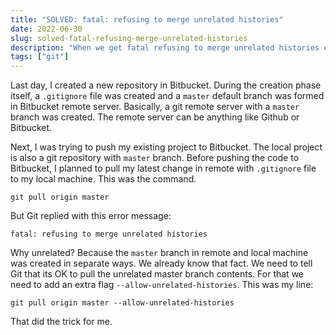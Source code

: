 ```yaml
---
title: "SOLVED: fatal: refusing to merge unrelated histories"
date: 2022-06-30
slug: solved-fatal-refusing-merge-unrelated-histories
description: "When we get fatal refusing to merge unrelated histories error in Git, we can solve it using --allow-unrelated-histories flag"
tags: ["git"]
---
```


Last day, I created a new repository in Bitbucket. During the creation phase itself, a `.gitignore` file was created and a `master` default branch was formed in Bitbucket remote server. Basically, a git remote server with a `master` branch was created. The remote server can be anything like Github or Bitbucket.

Next, I was trying to push my existing project to Bitbucket. The local project is also a git repository with `master` branch. Before pushing the code to Bitbucket, I planned to pull my latest change in remote with `.gitignore` file to my local machine. This was the command.

```
git pull origin master
```

But Git replied with this error message:

```
fatal: refusing to merge unrelated histories
```

Why unrelated? Because the `master` branch in remote and local machine was created in separate ways. We already know that fact. We need to tell Git that its OK to pull the unrelated master branch contents. For that we need to add an extra flag `--allow-unrelated-histories`. This was my line:

```
git pull origin master --allow-unrelated-histories
```

That did the trick for me.
